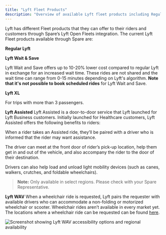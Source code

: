```yaml
---
title: "Lyft Fleet Products"
description: "Overview of available Lyft fleet products including Regular Lyft, Wait & Save, XL, Assisted, and WAV options"
---
```


Lyft has different Fleet products that they can offer to their riders and customers through Spare’s Lyft Open Fleets integration. The current Lyft Fleet products available through Spare are:

**Regular Lyft**

**Lyft Wait & Save**

Lyft Wait and Save offers up to 10-20% lower cost compared to regular Lyft in exchange for an increased wait time. These rides are not shared and the wait time can range from 0-15 minutes depending on Lyft's algorithm. **Note that it's not possible to book scheduled rides** for Lyft Wait and Save.

**Lyft XL**

For trips with more than 3 passengers.

**Lyft Assisted**
Lyft Assisted is a door-to-door service that Lyft launched for Lyft Business customers. Initially launched for Healthcare customers, Lyft Assisted offers the following benefits to riders:

When a rider takes an Assisted ride, they’ll be paired with a driver who is informed that the rider may want assistance.

The driver can meet at the front door of rider’s pick-up location, help them get in and out of the vehicle, and also accompany the rider to the door of their destination.

Drivers can also help load and unload light mobility devices (such as canes, walkers, crutches, and foldable wheelchairs).

> **Note:** Only available in select regions. Please check with your Spare Representative.

**Lyft WAV**
When a wheelchair ride is requested, Lyft pairs the requester with available drivers who can accommodate a non-folding or motorized wheelchair or scooter. Wheelchair rides aren’t available in every market yet. The locations where a wheelchair ride can be requested can be found [here](https://help.lyft.com/hc/e/all/articles/115013081668#regions).

![Screenshot showing Lyft WAV accessibility options and regional availability](https://spare-74fa64f80617.intercom-attachments-1.com/i/o/970045577/ff2687c74bcdb747c5444ede/PDM4BCPH6kabYZo2YFnFRo5xgnR_UIxI1Q.png?expires=1753820100&signature=e8326c2c7570a39136db02abc1ac64579c83aa170d14792aac801372794a0faa&req=fScnFs17mIZYFb4f3HP0gIncxv0g1Xe8LWEW08KTSZVd%2FglKZ4K5sX9JPQJ%2B%0AJY0%3D%0A)
